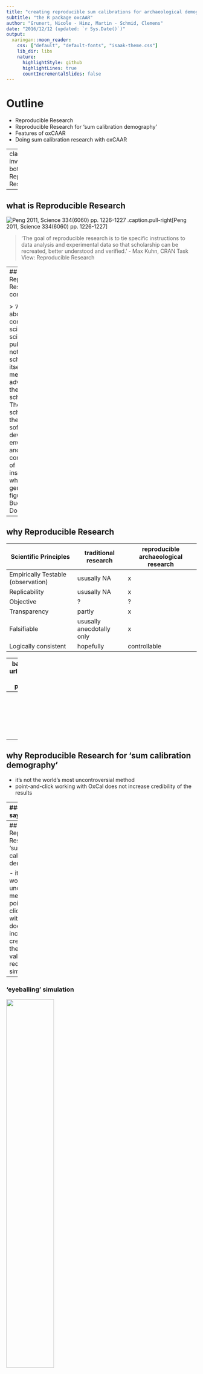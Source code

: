 ```yaml
---
title: "creating reproducible sum calibrations for archaeological demographic assessments"
subtitle: "the R package oxcAAR"
author: "Grunert, Nicole - Hinz, Martin - Schmid, Clemens"
date: "2016/12/12 (updated: `r Sys.Date()`)"
output:
  xaringan::moon_reader:
    css: ["default", "default-fonts", "isaak-theme.css"]
    lib_dir: libs
    nature:
      highlightStyle: github
      highlightLines: true
      countIncrementalSlides: false
---
```

# Outline

- Reproducible Research
- Reproducible Research for 'sum calibration demography'
- Features of oxCAAR
- Doing sum calibration research with oxCAAR

---
class: inverse, bottom
# Reproducible Research

---

## what is Reproducible Research

![Peng 2011, Science 334(6060) pp. 1226-1227](images/F1.large.jpg)
.caption.pull-right[Peng 2011, Science 334(6060) pp. 1226-1227]

> 'The goal of reproducible research is to tie specific instructions to data analysis and experimental data so that scholarship can be recreated, better understood and verified.' - Max Kuhn, CRAN Task View: Reproducible Research


---
## what is Reproducible Research cont.

<center>
<img src="images/journal.pbio.1002506.g001.PNG" style="width: 33%;"/>
</center>
.caption.pull-right[Gorgolewski & Poldrack 2016]

> 'An article about computational science in a scientic publication is not the scholarship itself, it is merely advertising of the scholarship. The actual scholarship is the complete software development environment and the complete set of instructions which generated the figures.' - Buckheit and Donoho 1995

---

## why Reproducible Research

| Scientific Principles | traditional research | reproducible archaeological research |
|------------------------------------|---------------------------|--------------------------------------|
| Empirically Testable (observation) | ususally NA | x |
| Replicability | ususally NA | x |
| Objective | ? | ? |
| Transparency | partly | x |
| Falsifiable | ususally anecdotally only | x |
| Logically consistent | hopefully | controllable |

---
background-image: url(images/duffy.gif)
background-position: 50% 80%

## why also Reproducible Research

- why every time reinvent the wheel?
  - waste of tax money
  - constant frustration!
  - why should knowledge die with the scientist?

---
class: inverse, bottom
# Reproducible Research for 'sum calibration demography'

---
## why Reproducible Research for 'sum calibration demography'

- it's not the world's most uncontroversial method
- point-and-click working with OxCal does not increase credibility of the results

---
### you might say

> but OxCal includes a scripting language which can be used for reproducibility!

<pre>
Sequence("my_sequence"){
  Boundary("begin");
  Phase("first"){
    R_Date("ABC-123", 5020, 20);
    R_Date("ABC-321", 5200, 20);};
  Boundary("between");
  Phase("second"){
  R_Date("CBA-123", 5010, 20);
  R_Date("CBA-321", 4810, 20);};
  Boundary("end");
};
</pre>

---
## why Reproducible Research for 'sum calibration demography'

- it's not the world's most uncontroversial method
- point-and-click working with OxCal does not increase credibility of the results
- validation requires simulations

---
### 'eyeballing' simulation

<div class="pull-left">
<img src="images/bamforth_grund_fig1.png" style="width: 50%;"/>
<br/>
.caption[Bamforth & Grund 2012]
</div>
<div class="pull-right">
<img src="images/bg_resim.png" style="width: 100%;"/>
<br/>
.caption[resimulation with the same parameters, mean of 100 iterations]
</div>
<hr  style="clear:both;"/>

Bamforth & Grund 2012: Using two arbitrary simulated results for assuming correlation between 14C sum calibration and shape of the cal curve

---
## why Reproducible Research for 'sum calibration demography'

- it's not the world's most uncontroversial method
- point-and-click working with OxCal does not increase credibility of the results
- validation requires simulations
  - simulation requires repetition

---
### the 'ucl approach'

> We fitted an exponential GLM with a quasi-Poisson distributed error to a SCDPD constructed from all 14C dates from the entire study area, using the wider date range of 4,000–10,000 cal. BP (Fig. 2, Supplementary Table S1). Simulated SCDPDs (50,000) for each demographic region were generated by sampling n calendar dates from under the fitted GLM where n is the number of site phases in each region, and then converting to n14C dates by sampling from the calibration curve error at the corresponding calendar date. The simulated 14C dates were rounded using a Monte Carlo method to give the same proportion of different date roundings as that used by 14C laboratories, assigned errors by sampling with replacement from observed 14C data errors, and then calibrated using the same procedure as for the observed data. Finally, the simulated calibrated date probability distributions were summed and normalized to unity. - Shennan et al. 2013

---
### the 'ucl approach', for a lot of colleagues

> Chúng tôi trang bị GLM theo cấp số nhân với sai số phân bố quasi-Poisson cho SCDPD được xây dựng từ tất cả các ngày 14C từ toàn bộ khu vực nghiên cứu, sử dụng phạm vi ngày rộng hơn từ 4.000-10.000 cal. BP (Hình 2, Bảng bổ sung S1). Mô phỏng SCDPDs (50.000) cho mỗi khu vực nhân khẩu học được tạo ra bằng cách lấy mẫu n ngày tháng theo GLM được trang bị trong đó n là số pha của từng khu vực, sau đó chuyển thành ngày n14C bằng cách lấy mẫu từ sai số đường chuẩn tại lịch tương ứng ngày. Các ngày 14C mô phỏng được làm tròn bằng phương pháp Monte Carlo để cung cấp cùng tỷ lệ các vòng ngày khác nhau như được sử dụng bởi các phòng thí nghiệm 14C, được gán lỗi bằng cách lấy mẫu thay thế từ các lỗi dữ liệu 14C quan sát được, và hiệu chuẩn bằng cách sử dụng quy trình tương tự như dữ liệu. Cuối cùng, các bản phân phối xác suất ngày được hiệu chỉnh mô phỏng được tổng hợp và chuẩn hóa thành sự thống nhất. - Shennan et al. 2013

---
background-image: url(images/316px-Dr._Robert_Goddard_at_Clark_University_-_GPN-2002-000130.jpg)
background-size: cover
class: inverse, bottom

### Rocket Science!

---
## why Reproducible Research for 'sum calibration demography'

- it's not the world's most uncontroversial method
- point-and-click working with OxCal does not increase credibility of the results
- validation requires simulations
  - simulation requires repetition
  - when it comes to more complicated scripting, the actual script is beneficial for reproduction
- eg. 'R' +1

---
### Several possibilities for calibration

#### outside of R
* CalPal, BCal, CALIB, Fairbanks calibration, OxCal, iosacal, MatCal
* [calibrator](https://github.com/ISAAKiel/calibrator)
* ChronoModel

#### within R
* [Bchron](http://cran.rstudio.com/web/packages/Bchron/index.html)
  * ![Andrew Parnell](images/parnell.jpeg) Andrew Parnell
* [rcarbon](https://cran.r-project.org/web/packages/rcarbon/index.html)
  * ![Andrew Bevan](images/bevan.jpeg) Andrew Bevan
* [oxcAAR](https://cran.r-project.org/web/packages/oxcAAR/index.html)
  * ![ISAAK](images/isaak.png) ISAAK

---
### Why another calibration package?

*1. Every package produces slightly different results*

<img src="images/comp_results_packages-1.png" style="width: 50%" class="pull-left">

<img src="images/comp_results_packages_detail-1.png" style="width: 50%" class="pull-right">

*2. Sequential Calibration with other tools (currently) not available*

<img src="images/make_string_for_sequence_calibration-1.png" style="width: 33%">

---
## why Reproducible Research for 'sum calibration demography'

- it's not the world's most uncontroversial method
- point-and-click working with OxCal does not increase credibility of the results
- validation requires simulations
  - simulation requires repetition
  - when it comes to more complicated scripting, the actual script is beneficial for reproduction
- eg. 'R' +1
- Sometimes it might be more 'reproducible' if you accept general standard software
  - in the long run actually you should change the standard, if it is opaque ...

---
class: inverse, bottom
# Features of oxCAAR

---
## Idea

 oxcAAR is a R package to **calibrate**, **simulate** and **sum** <sup>14</sup>C dates using **OxCal** as calibration engine

```r
if(!require('devtools')) install.packages('devtools')
library(devtools)
install_github('ISAAKiel/oxcAAR')
library(oxcAAR)
library(dplyr)
library(broom)
library(ggplot2)
```

```r
quickSetupOxcal() # download Oxcal to tempory folder
oxcalCalibrate( bp=5000, std=20) # do the calibration
```

---
## Accessing the calibration result - structure

```r
my_cal_date <- oxcalCalibrate( bp=5000, std=20)
str(my_cal_date, max.level = 3)
```

---
## Accessing the calibration result - for basic plot

```r
plot(
  my_cal_date$`1`$raw_probabilities$dates,
  my_cal_date$`1`$raw_probabilities$probabilities,
  type = "l", xlab = "years", ylab = "probs"
)
```

---
## Features - plotting an individual date

Plotting an individual date

```r
oxcalCalibrate( bp=5000, std=20) %>% plot()
```

---
## Features - plotting multiple dates

```r
oxcalCalibrate( bp=c(5000,5200), std=c(20,25)) %>% plot()
```

---
## Features - plotting on the calibration curve

```r
oxcalCalibrate( bp=c(5000,5200), std=c(20,25)) %>% calcurve_plot()
```

---
class: inverse, bottom
# Simulation

---
## Features - simulating a R_Date

```r
oxcalSimulate(-3400, 25, "SimDate_1") %>% plot()
```

---
## Features - simulating a sum calibration

```r
oxcalSumSim(
  timeframe_begin = -4000, # From when
  timeframe_end = -3000, # To when
  n = 50, # Number of dates
  stds = 35, # Standard deviation of dates (can also be a vector of length n)
  date_distribution = "uniform" # random uniform; alternatively: equidist for equidistant dates
) %>% plot()
```

---
### A sample (simulated) Dataset:

```r
# random sample
my_bc_dates <- c(
  sample(6000:5001, 30),
  sample(5000:4001, 60),
  sample(4000:3001, 30)
)

# back calibration
intcal13 <- read.csv(
  "http://www.radiocarbon.org/IntCal13%20files/intcal13.14c",
  skip = 11, header=F)[,1:2]
colnames(intcal13) <- c("CAL BP", "14C age")
calf <- function(this_bp) {
  approx(intcal13$`CAL BP`,
         intcal13$`14C age`,
         this_bp)$y
}

my_bp_dates <- data.frame(names = 1:length(my_bc_dates),
                          bp = calf(my_bc_dates),
                          std = sample(c(25,33,50, 100), replace = T, size = length(my_bc_dates)))
```

```r
my_result_data <- R_Date(names = my_bp_dates$names,
                         r_dates = my_bp_dates$bp,
                         std = my_bp_dates$std) %>% oxcal_Sum() %>%
  executeOxcalScript() %>%
  readOxcalOutput() %>%
  parseOxcalOutput(only.R_Date = FALSE, first = TRUE)

plot(my_result_data)
```

---
### Simulating a random envelope
.pull-left[
```r
sim_result <- my_bp_dates %>%
  broom::bootstrap(2) %>%
  do(
    oxcalSumSim(
      n = nrow(my_bp_dates),
      stds = sample(my_bp_dates$std),
      timeframe_begin = -4000,
      timeframe_end = -1000,
      date_distribution = "uniform"
    )$raw_probabilities
  )

alpha = .05

envelope <- sim_result %>%
  group_by(dates) %>%
  summarize(
    low=quantile(probabilities, alpha / 2),
    high=quantile(probabilities, 1 - alpha / 2)
  )

# my_raw_probabilities <-
# my_result_data$` Sum `$raw_probabilities
#
# ggplot() +
#   geom_ribbon(data = envelope,
#               aes(x=dates,
#                   ymin=low,
#                   ymax = high),
#               alpha = .3) + 
#   geom_line(data = my_raw_probabilities,
#             aes(x=dates,
#                 y=probabilities),
#             color="red")
```
]

.pull-right[
```r
my_raw_probabilities <-
my_result_data$` Sum `$raw_probabilities
ggplot() +
  geom_ribbon(data = envelope, aes(x=dates,ymin=low, ymax = high), alpha = .3) + 
  geom_line(data = my_raw_probabilities, aes(x=dates,y=probabilities), color="red")
```
]

---
class: inverse, bottom
# Summary

---
background-image: url(images/logos/isaak_with_text.png)
background-position: 98% 95%
background-size: 25%

## oxCAAR as tool for reproducible 14C based research

* brings together the standard calibration tool and a mighty analytical environment
* adds the possibility to easy script simulations
* makes code exchange and discussion of methods and results very easy

https://cran.r-project.org/web/packages/oxcAAR/index.html

https://github.com/ISAAKiel/oxcAAR

<br>
<br>

.pull-left[### Thats all, folks!]


You find this presentation at:

https://martinhinz.github.io/eaa_2018_oxcaar_rep_research

and the code producing it at

https://github.com/MartinHinz/eaa_2018_oxcaar_rep_research
